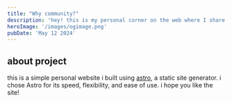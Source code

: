 ```yaml
---
title: "Why community?"
description: 'hey! this is my personal corner on the web where I share my thoughts ideas, and projects.'
heroImage: '/images/ogimage.png'
pubDate: 'May 12 2024'
---
```


## about project
this is a simple personal website i built using [astro](https://astro.build/), a static site generator. i chose Astro for its speed, flexibility, and ease of use. i hope you like the site!
